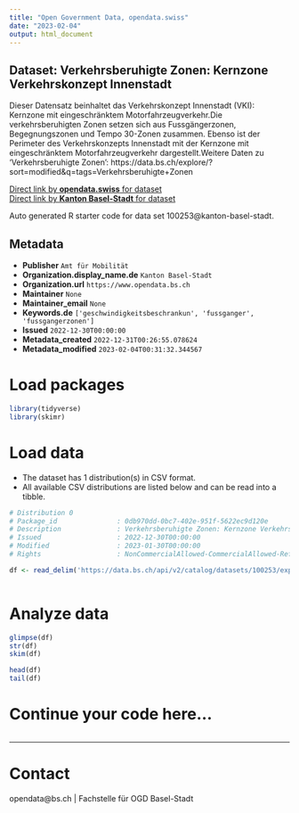 ```yaml
---
title: "Open Government Data, opendata.swiss"
date: "2023-02-04"
output: html_document
---
```


## Dataset: Verkehrsberuhigte Zonen: Kernzone Verkehrskonzept Innenstadt

Dieser Datensatz beinhaltet das Verkehrskonzept Innenstadt (VKI): Kernzone mit eingeschränktem Motorfahrzeugverkehr.Die verkehrsberuhigten Zonen setzen sich aus Fussgängerzonen, Begegnungszonen und Tempo 30-Zonen zusammen. Ebenso ist der Perimeter des Verkehrskonzepts Innenstadt mit der Kernzone mit eingeschränktem Motorfahrzeugverkehr dargestellt.Weitere Daten zu 'Verkehrsberuhigte Zonen': https://data.bs.ch/explore/?sort=modified&q=tags=Verkehrsberuhigte+Zonen

[Direct link by **opendata.swiss** for dataset](https://opendata.swiss/de/dataset/verkehrsberuhigte-zonen-kernzone-verkehrskonzept-innenstadt)<br>
[Direct link by **Kanton Basel-Stadt** for dataset](https://data.bs.ch/explore/dataset/100253/)

Auto generated R starter code for data set 100253@kanton-basel-stadt.

## Metadata

- **Publisher** `Amt für Mobilität`
- **Organization.display_name.de** `Kanton Basel-Stadt`
- **Organization.url** `https://www.opendata.bs.ch`
- **Maintainer** `None`
- **Maintainer_email** `None`
- **Keywords.de** `['geschwindigkeitsbeschrankun', 'fussganger', 'fussgangerzonen']`
- **Issued** `2022-12-30T00:00:00`
- **Metadata_created** `2022-12-31T00:26:55.078624`
- **Metadata_modified** `2023-02-04T00:31:32.344567`


# Load packages

```r

library(tidyverse)
library(skimr)

```

# Load data

-   The dataset has 1 distribution(s) in CSV format.
-   All available CSV distributions are listed below and can be read into a tibble.

```r

# Distribution 0
# Package_id               : 0db970dd-0bc7-402e-951f-5622ec9d120e
# Description              : Verkehrsberuhigte Zonen: Kernzone Verkehrskonzept Innenstadt (csv)
# Issued                   : 2022-12-30T00:00:00
# Modified                 : 2023-01-30T00:00:00
# Rights                   : NonCommercialAllowed-CommercialAllowed-ReferenceRequired

df <- read_delim('https://data.bs.ch/api/v2/catalog/datasets/100253/exports/csv')



```

# Analyze data

```r

glimpse(df)
str(df)
skim(df)

head(df)
tail(df)

```

# Continue your code here...

```r

```

------------------------------------------------------------------------

# Contact

opendata@bs.ch | Fachstelle für OGD Basel-Stadt
